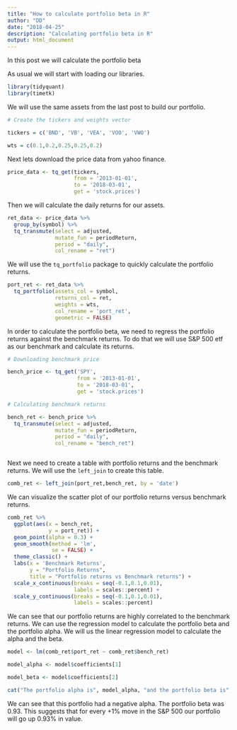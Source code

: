 ```yaml
---
title: "How to calculate portfolio beta in R"
author: "DD"
date: "2018-04-25"
description: "Calculating portfolio beta in R"
output: html_document
---
```


In this post we will calculate the portfolio beta

As usual we will start with loading our libraries.

```r

library(tidyquant)
library(timetk)

```

We will use the same assets from the last post to build our portfolio.

```r

# Create the tickers and weights vector

tickers = c('BND', 'VB', 'VEA', 'VOO', 'VWO')

wts = c(0.1,0.2,0.25,0.25,0.2)

```

Next lets download the price data from yahoo finance.

```r

price_data <- tq_get(tickers,
                     from = '2013-01-01',
                     to = '2018-03-01',
                     get = 'stock.prices')

```

Then we will calculate the daily returns for our assets.

```r

ret_data <- price_data %>%
  group_by(symbol) %>%
  tq_transmute(select = adjusted,
               mutate_fun = periodReturn,
               period = "daily",
               col_rename = "ret")


```

We will use the `tq_portfolio` package to quickly calculate the portfolio returns.

```r

port_ret <- ret_data %>%
  tq_portfolio(assets_col = symbol,
               returns_col = ret,
               weights = wts,
               col_rename = 'port_ret',
               geometric = FALSE)


```

In order to calculate the portfolio beta, we need to regress the portfolio returns against the benchmark returns. To do that we will use S&P 500 etf as our benchmark and calculate its returns.

```r

# Downloading benchmark price

bench_price <- tq_get('SPY',
                      from = '2013-01-01',
                      to = '2018-03-01',
                      get = 'stock.prices')

# Calculating benchmark returns

bench_ret <- bench_price %>%
  tq_transmute(select = adjusted,
               mutate_fun = periodReturn,
               period = "daily",
               col_rename = "bench_ret")



```

Next we need to create a table with portfolio returns and the benchmark returns. We will use the `left_join` to create this table.

```r

comb_ret <- left_join(port_ret,bench_ret, by = 'date')

```

We can visualize the scatter plot of our portfolio returns versus benchmark returns.

```r

comb_ret %>%
  ggplot(aes(x = bench_ret,
             y = port_ret)) +
  geom_point(alpha = 0.3) +
  geom_smooth(method = 'lm',
              se = FALSE) +
  theme_classic() +
  labs(x = 'Benchmark Returns',
       y = "Portfolio Returns",
       title = "Portfolio returns vs Benchmark returns") +
  scale_x_continuous(breaks = seq(-0.1,0.1,0.01),
                     labels = scales::percent) +
  scale_y_continuous(breaks = seq(-0.1,0.1,0.01),
                     labels = scales::percent)

```

We can see that our portfolio returns are highly correlated to the benchmark returns. We can use the regression model to calculate the portfolio beta and the portfolio alpha. We will us the linear regression model to calculate the alpha and the beta.

```r

model <- lm(comb_ret$port_ret ~ comb_ret$bench_ret)

```

```r

model_alpha <- model$coefficients[1]

model_beta <- model$coefficients[2]

```


```r

cat("The portfolio alpha is", model_alpha, "and the portfolio beta is", model_beta)

```

We can see that this portfolio had a negative alpha. The portfolio beta was 0.93. This suggests that for every +1% move in the S&P 500 our portfolio will go up 0.93% in value.








